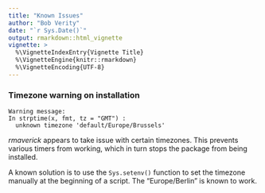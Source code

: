 ```yaml
---
title: "Known Issues"
author: "Bob Verity"
date: "`r Sys.Date()`"
output: rmarkdown::html_vignette
vignette: >
  %\VignetteIndexEntry{Vignette Title}
  %\VignetteEngine{knitr::rmarkdown}
  %\VignetteEncoding{UTF-8}
---
```


### Timezone warning on installation

```
Warning message:
In strptime(x, fmt, tz = "GMT") :
  unknown timezone 'default/Europe/Brussels'
```

*rmaverick* appears to take issue with certain timezones. This prevents various timers from working, which in turn stops the package from being installed.

A known solution is to use the `Sys.setenv()` function to set the timezone manually at the beginning of a script. The "Europe/Berlin" is known to work.